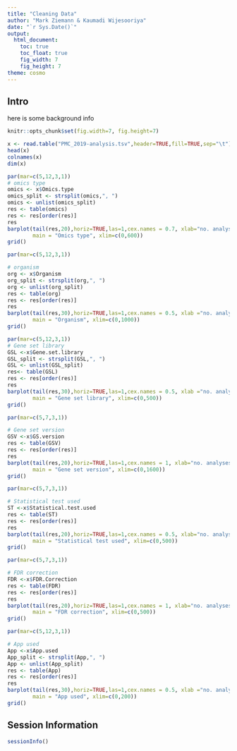 ```yaml
---
title: "Cleaning Data"
author: "Mark Ziemann & Kaumadi Wijesooriya"
date: "`r Sys.Date()`"
output:
  html_document:
    toc: true
    toc_float: true
    fig_width: 7
    fig_height: 7
theme: cosmo
---
```


## Intro

here is some background info

```r

knitr::opts_chunk$set(fig.width=7, fig.height=7) 

```


```r

x <- read.table("PMC_2019-analysis.tsv",header=TRUE,fill=TRUE,sep="\t")
head(x)
colnames(x)
dim(x)

```

```r

par(mar=c(5,12,3,1))
# omics type
omics <- x$Omics.type
omics_split <- strsplit(omics,", ")
omics <- unlist(omics_split)
res <- table(omics)
res <- res[order(res)]
res
barplot(tail(res,20),horiz=TRUE,las=1,cex.names = 0.7, xlab="no. analyses",
        main = "Omics type", xlim=c(0,600))
grid()

```

```r
par(mar=c(5,12,3,1))

# organism
org <- x$Organism
org_split <- strsplit(org,", ")
org <- unlist(org_split)
res <- table(org)
res <- res[order(res)]
res
barplot(tail(res,30),horiz=TRUE,las=1,cex.names = 0.5, xlab ="no. analyses",
        main = "Organism", xlim=c(0,1000))
grid()

```

```r
par(mar=c(5,12,3,1))
# Gene set library
GSL <-x$Gene.set.library
GSL_split <- strsplit(GSL,", ")
GSL <- unlist(GSL_split)
res<- table(GSL)
res <- res[order(res)]
res
barplot(tail(res,30),horiz=TRUE,las=1,cex.names = 0.5, xlab ="no. analyses",
        main = "Gene set library", xlim=c(0,500))
grid()

```

```r
par(mar=c(5,7,3,1))

# Gene set version
GSV <-x$GS.version
res <- table(GSV)
res <- res[order(res)]
res
barplot(tail(res,20),horiz=TRUE,las=1,cex.names = 1, xlab="no. analyses",
        main = "Gene set version", xlim=c(0,1600))
grid()

```
```r
par(mar=c(5,7,3,1))

# Statistical test used
ST <-x$Statistical.test.used
res <- table(ST)
res <- res[order(res)]
res
barplot(tail(res,20),horiz=TRUE,las=1,cex.names = 0.5, xlab="no. analyses",
        main = "Statistical test used", xlim=c(0,500))
grid()

```


```r
par(mar=c(5,7,3,1))

# FDR correction
FDR <-x$FDR.Correction
res <- table(FDR)
res <- res[order(res)]
res
barplot(tail(res,20),horiz=TRUE,las=1,cex.names = 1, xlab="no. analyses",
        main = "FDR correction", xlim=c(0,500))
grid()

```


```r
par(mar=c(5,12,3,1))

# App used
App <-x$App.used
App_split <- strsplit(App,", ")
App <- unlist(App_split)
res <- table(App)
res <- res[order(res)]
res
barplot(tail(res,30),horiz=TRUE,las=1,cex.names = 0.5, xlab ="no. analyses",
        main = "App used", xlim=c(0,200))
grid()

```



## Session Information

```r
sessionInfo()
```




